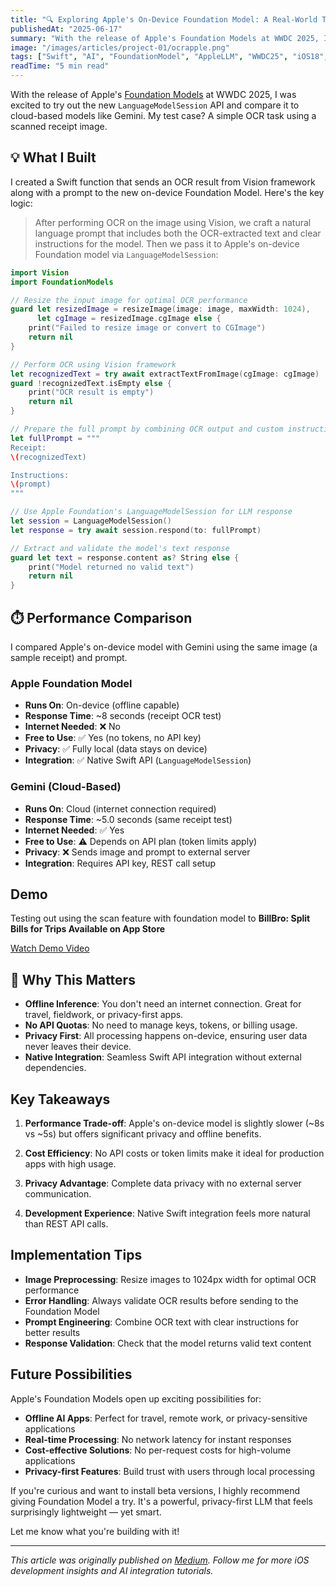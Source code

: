 ```yaml
---
title: "🔍 Exploring Apple's On-Device Foundation Model: A Real-World Test with Receipt OCR"
publishedAt: "2025-06-17"
summary: "With the release of Apple's Foundation Models at WWDC 2025, I tested the new LanguageModelSession API against cloud-based models like Gemini using a real-world OCR task. Here's what I discovered about performance, privacy, and practical implementation."
image: "/images/articles/project-01/ocrapple.png"
tags: ["Swift", "AI", "FoundationModel", "AppleLLM", "WWDC25", "iOS18", "MachineLearning", "OCR", "OnDeviceAI"]
readTime: "5 min read"
---
```


With the release of Apple's [Foundation Models](https://developer.apple.com/documentation/foundationmodels) at WWDC 2025, I was excited to try out the new `LanguageModelSession` API and compare it to cloud-based models like Gemini. My test case? A simple OCR task using a scanned receipt image.

## 💡 What I Built

I created a Swift function that sends an OCR result from Vision framework along with a prompt to the new on-device Foundation Model. Here's the key logic:

> After performing OCR on the image using Vision, we craft a natural language prompt that includes both the OCR-extracted text and clear instructions for the model. Then we pass it to Apple's on-device Foundation model via `LanguageModelSession`:

```swift
import Vision
import FoundationModels

// Resize the input image for optimal OCR performance
guard let resizedImage = resizeImage(image: image, maxWidth: 1024),
      let cgImage = resizedImage.cgImage else {
    print("Failed to resize image or convert to CGImage")
    return nil
}

// Perform OCR using Vision framework
let recognizedText = try await extractTextFromImage(cgImage: cgImage)
guard !recognizedText.isEmpty else {
    print("OCR result is empty")
    return nil
}

// Prepare the full prompt by combining OCR output and custom instructions
let fullPrompt = """
Receipt:
\(recognizedText)

Instructions:
\(prompt)
"""

// Use Apple Foundation's LanguageModelSession for LLM response
let session = LanguageModelSession()
let response = try await session.respond(to: fullPrompt)

// Extract and validate the model's text response
guard let text = response.content as? String else {
    print("Model returned no valid text")
    return nil
}
```

## ⏱️ Performance Comparison

I compared Apple's on-device model with Gemini using the same image (a sample receipt) and prompt.

### Apple Foundation Model

- **Runs On**: On-device (offline capable)
- **Response Time**: ~8 seconds (receipt OCR test)
- **Internet Needed**: ❌ No
- **Free to Use**: ✅ Yes (no tokens, no API key)
- **Privacy**: ✅ Fully local (data stays on device)
- **Integration**: ✅ Native Swift API (`LanguageModelSession`)

### Gemini (Cloud-Based)

- **Runs On**: Cloud (internet connection required)
- **Response Time**: ~5.0 seconds (same receipt test)
- **Internet Needed**: ✅ Yes
- **Free to Use**: ⚠️ Depends on API plan (token limits apply)
- **Privacy**: ❌ Sends image and prompt to external server
- **Integration**: Requires API key, REST call setup

## Demo

Testing out using the scan feature with foundation model to **BillBro: Split Bills for Trips Available on App Store**

[Watch Demo Video](https://drive.google.com/file/d/1dL9e62iYZ0Ry9yWoEsYJk7YE5jl05vFd/view?usp=sharing)

## 🚀 Why This Matters

- **Offline Inference**: You don't need an internet connection. Great for travel, fieldwork, or privacy-first apps.
- **No API Quotas**: No need to manage keys, tokens, or billing usage.
- **Privacy First**: All processing happens on-device, ensuring user data never leaves their device.
- **Native Integration**: Seamless Swift API integration without external dependencies.

## Key Takeaways

1. **Performance Trade-off**: Apple's on-device model is slightly slower (~8s vs ~5s) but offers significant privacy and offline benefits.

2. **Cost Efficiency**: No API costs or token limits make it ideal for production apps with high usage.

3. **Privacy Advantage**: Complete data privacy with no external server communication.

4. **Development Experience**: Native Swift integration feels more natural than REST API calls.

## Implementation Tips

- **Image Preprocessing**: Resize images to 1024px width for optimal OCR performance
- **Error Handling**: Always validate OCR results before sending to the Foundation Model
- **Prompt Engineering**: Combine OCR text with clear instructions for better results
- **Response Validation**: Check that the model returns valid text content

## Future Possibilities

Apple's Foundation Models open up exciting possibilities for:
- **Offline AI Apps**: Perfect for travel, remote work, or privacy-sensitive applications
- **Real-time Processing**: No network latency for instant responses
- **Cost-effective Solutions**: No per-request costs for high-volume applications
- **Privacy-first Features**: Build trust with users through local processing

If you're curious and want to install beta versions, I highly recommend giving Foundation Model a try. It's a powerful, privacy-first LLM that feels surprisingly lightweight — yet smart.

Let me know what you're building with it!

---

*This article was originally published on [Medium](https://medium.com/@marshaalexis16/exploring-apples-on-device-foundation-model-a-real-world-test-with-receipt-ocr-59ffda9bc55b). Follow me for more iOS development insights and AI integration tutorials.*
